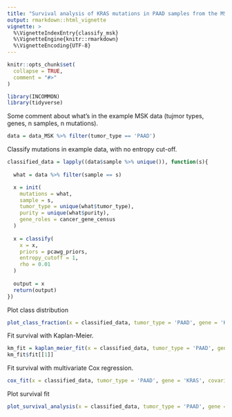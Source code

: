 ```yaml
---
title: "Survival analysis of KRAS mutations in PAAD samples from the MSK-MetTropism Cohort"
output: rmarkdown::html_vignette
vignette: >
  %\VignetteIndexEntry{classify_msk}
  %\VignetteEngine{knitr::rmarkdown}
  %\VignetteEncoding{UTF-8}
---
```


```r
knitr::opts_chunk$set(
  collapse = TRUE,
  comment = "#>"
)
```

```r
library(INCOMMON)
library(tidyverse)
```

Some comment about what's in the example MSK data (tujmor types, genes, n samples, n mutations).

```r
data = data_MSK %>% filter(tumor_type == 'PAAD')
```

Classify mutations in example data, with no entropy cut-off.

```r
classified_data = lapply((data$sample %>% unique()), function(s){
  
  what = data %>% filter(sample == s)

  x = init(
    mutations = what,
    sample = s,
    tumor_type = unique(what$tumor_type),
    purity = unique(what$purity),
    gene_roles = cancer_gene_census
  )
  
  x = classify(
    x = x,
    priors = pcawg_priors,
    entropy_cutoff = 1,
    rho = 0.01
  )
  
  output = x
  return(output)
})
```

Plot class distribution

```r
plot_class_fraction(x = classified_data, tumor_type = 'PAAD', gene = 'KRAS')
```

Fit survival with Kaplan-Meier.

```r
km_fit = kaplan_meier_fit(x = classified_data, tumor_type = 'PAAD', gene = 'KRAS')
km_fit$fit[[1]]
```
Fit survival with multivariate Cox regression.

```r
cox_fit(x = classified_data, tumor_type = 'PAAD', gene = 'KRAS', covariates = c('age', 'sex', 'tmb'))
```

Plot survival fit

```r
plot_survival_analysis(x = classified_data, tumor_type = 'PAAD', gene = 'KRAS', cox_covariates = c('age', 'sex', 'tmb'))
```





